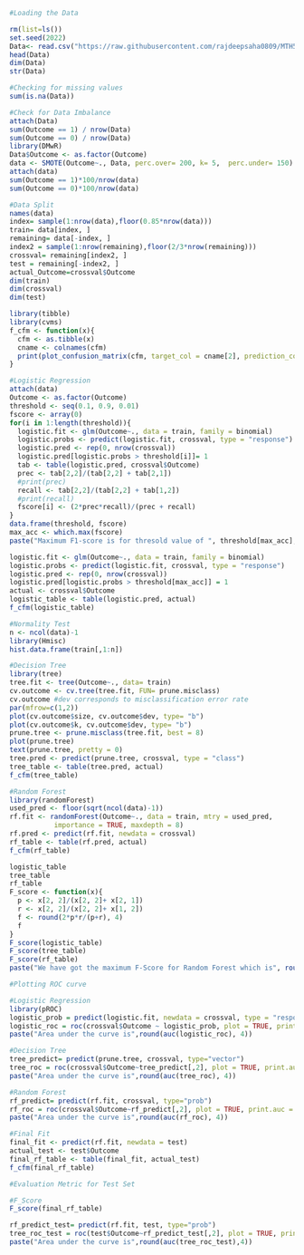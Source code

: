 ```{r}
#Loading the Data

rm(list=ls())
set.seed(2022)
Data<- read.csv("https://raw.githubusercontent.com/rajdeepsaha0809/MTH514A-Multivariate-Project/main/diabetes.csv")
head(Data)
dim(Data)
str(Data)
```

```{r}
#Checking for missing values
sum(is.na(Data))
```

```{r}
#Check for Data Imbalance
attach(Data)
sum(Outcome == 1) / nrow(Data)
sum(Outcome == 0) / nrow(Data)
library(DMwR)
Data$Outcome <- as.factor(Outcome)
data <- SMOTE(Outcome~., Data, perc.over= 200, k= 5,  perc.under= 150)
attach(data)
sum(Outcome == 1)*100/nrow(data)
sum(Outcome == 0)*100/nrow(data)
```

```{r}
#Data Split
names(data)
index= sample(1:nrow(data),floor(0.85*nrow(data)))
train= data[index, ]
remaining= data[-index, ]
index2 = sample(1:nrow(remaining),floor(2/3*nrow(remaining)))
crossval= remaining[index2, ]
test = remaining[-index2, ]
actual_Outcome=crossval$Outcome
dim(train)
dim(crossval)
dim(test)
```

```{r}
library(tibble)
library(cvms)
f_cfm <- function(x){
  cfm <- as.tibble(x)
  cname <- colnames(cfm)
  print(plot_confusion_matrix(cfm, target_col = cname[2], prediction_col =  cname[1], counts_col = cname[3]))
}
```

```{r}
#Logistic Regression
attach(data)
Outcome <- as.factor(Outcome)
threshold <- seq(0.1, 0.9, 0.01)
fscore <- array(0)
for(i in 1:length(threshold)){
  logistic.fit <- glm(Outcome~., data = train, family = binomial)
  logistic.probs <- predict(logistic.fit, crossval, type = "response")
  logistic.pred <- rep(0, nrow(crossval))
  logistic.pred[logistic.probs > threshold[i]]= 1
  tab <- table(logistic.pred, crossval$Outcome)
  prec <- tab[2,2]/(tab[2,2] + tab[2,1])
  #print(prec)
  recall <- tab[2,2]/(tab[2,2] + tab[1,2])
  #print(recall)
  fscore[i] <- (2*prec*recall)/(prec + recall)
}
data.frame(threshold, fscore)
max_acc <- which.max(fscore)
paste("Maximum F1-score is for thresold value of ", threshold[max_acc], " and is = ",round(fscore[max_acc],4))

logistic.fit <- glm(Outcome~., data = train, family = binomial)
logistic.probs <- predict(logistic.fit, crossval, type = "response")
logistic.pred <- rep(0, nrow(crossval))
logistic.pred[logistic.probs > threshold[max_acc]] = 1
actual <- crossval$Outcome
logistic_table <- table(logistic.pred, actual)
f_cfm(logistic_table)
```

```{r}
#Normality Test
n <- ncol(data)-1
library(Hmisc)
hist.data.frame(train[,1:n])
```

```{r}
#Decision Tree
library(tree)
tree.fit <- tree(Outcome~., data= train)
cv.outcome <- cv.tree(tree.fit, FUN= prune.misclass)
cv.outcome #dev corresponds to misclassification error rate
par(mfrow=c(1,2))
plot(cv.outcome$size, cv.outcome$dev, type= "b")
plot(cv.outcome$k, cv.outcome$dev, type= "b")
prune.tree <- prune.misclass(tree.fit, best = 8)
plot(prune.tree)
text(prune.tree, pretty = 0)
tree.pred <- predict(prune.tree, crossval, type = "class")
tree_table <- table(tree.pred, actual)
f_cfm(tree_table)
```

```{r}
#Random Forest
library(randomForest)
used_pred <- floor(sqrt(ncol(data)-1))
rf.fit <- randomForest(Outcome~., data = train, mtry = used_pred,
           importance = TRUE, maxdepth = 8)
rf.pred <- predict(rf.fit, newdata = crossval)
rf_table <- table(rf.pred, actual)
f_cfm(rf_table)
```

```{r}
logistic_table
tree_table
rf_table
F_score <- function(x){
  p <- x[2, 2]/(x[2, 2]+ x[2, 1])
  r <- x[2, 2]/(x[2, 2]+ x[1, 2])
  f <- round(2*p*r/(p+r), 4)
  f
}
F_score(logistic_table)
F_score(tree_table)
F_score(rf_table)
paste("We have got the maximum F-Score for Random Forest which is", round(F_score(rf_table), 4))
```

```{r}
#Plotting ROC curve

#Logistic Regression
library(pROC)
logistic_prob = predict(logistic.fit, newdata = crossval, type = "response")
logistic_roc = roc(crossval$Outcome ~ logistic_prob, plot = TRUE, print.auc = TRUE, main ="ROC Curve for Logistic Regression")
paste("Area under the curve is",round(auc(logistic_roc), 4))

#Decision Tree
tree_predict= predict(prune.tree, crossval, type="vector")
tree_roc = roc(crossval$Outcome~tree_predict[,2], plot = TRUE, print.auc = TRUE, main ="ROC Curve for Decision Tree")
paste("Area under the curve is",round(auc(tree_roc), 4))

#Random Forest
rf_predict= predict(rf.fit, crossval, type="prob")
rf_roc = roc(crossval$Outcome~rf_predict[,2], plot = TRUE, print.auc = TRUE, main ="ROC Curve for Random Forest")
paste("Area under the curve is",round(auc(rf_roc), 4))
```

```{r}
#Final Fit
final_fit <- predict(rf.fit, newdata = test)
actual_test <- test$Outcome
final_rf_table <- table(final_fit, actual_test)
f_cfm(final_rf_table)
```
```{r}
#Evaluation Metric for Test Set

#F_Score
F_score(final_rf_table)

rf_predict_test= predict(rf.fit, test, type="prob")
tree_roc_test = roc(test$Outcome~rf_predict_test[,2], plot = TRUE, print.auc = TRUE, main= "ROC Curve for Final Model")
paste("Area under the curve is",round(auc(tree_roc_test),4))
```

